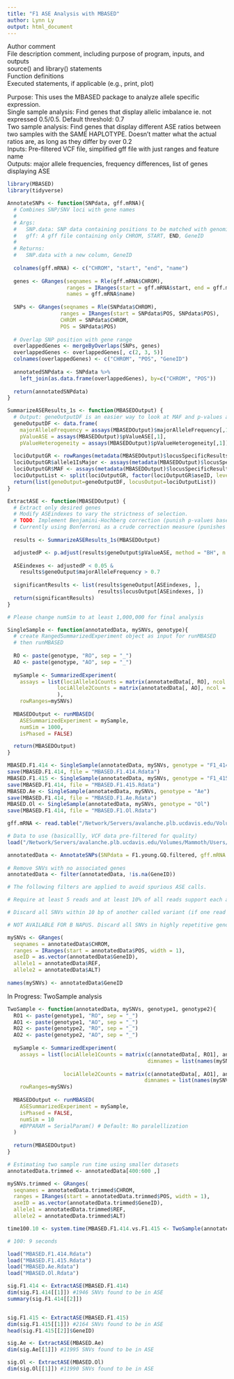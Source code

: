 ```yaml
---
title: "F1 ASE Analysis with MBASED"
author: Lynn Ly
output: html_document
---
```


Author comment  
File description comment, including purpose of program, inputs, and outputs  
source() and library() statements  
Function definitions  
Executed statements, if applicable (e.g., print, plot)  

Purpose: This uses the MBASED package to analyze allele specific expression.  
  Single sample analysis: Find genes that display allelic imbalance ie. not expressed 0.5/0.5. Default threshold: 0.7   
  Two sample analysis: Find genes that display different ASE ratios between two samples with the SAME HAPLOTYPE. Doesn't matter what the actual ratios are, as long as they differ by over 0.2  
Inputs: Pre-filtered VCF file, simplified gff file with just ranges and feature name  
Outputs: major allele frequencies, frequency differences, list of genes displaying ASE  

```r
library(MBASED)
library(tidyverse)
```

```r
AnnotateSNPs <- function(SNPdata, gff.mRNA){
  # Combines SNP/SNV loci with gene names
  #
  # Args:
  #   SNP.data: SNP data containing positions to be matched with genomic features
  #   gff: A gff file containing only CHROM, START, END, GeneID
  #
  # Returns:
  #   SNP.data with a new column, GeneID
  
  colnames(gff.mRNA) <- c("CHROM", "start", "end", "name") 
  
  genes <- GRanges(seqnames = Rle(gff.mRNA$CHROM),
                   ranges = IRanges(start = gff.mRNA$start, end = gff.mRNA$end), 
                   names = gff.mRNA$name)
  
  SNPs <- GRanges(seqnames = Rle(SNPdata$CHROM), 
                 ranges = IRanges(start = SNPdata$POS, SNPdata$POS), 
                 CHROM = SNPdata$CHROM,
                 POS = SNPdata$POS)
  
  # Overlap SNP position with gene range 
  overlappedGenes <- mergeByOverlaps(SNPs, genes)
  overlappedGenes <- overlappedGenes[, c(2, 3, 5)]
  colnames(overlappedGenes) <- c("CHROM", "POS", "GeneID")
  
  annotatedSNPdata <- SNPdata %>% 
    left_join(as.data.frame(overlappedGenes), by=c("CHROM", "POS")) 
  
  return(annotatedSNPdata)  
}
```

```r
SummarizeASEResults_1s <- function(MBASEDOutput) {
  # Output: geneOutputDF is an easier way to look at MAF and p-values at the same time
  geneOutputDF <- data.frame(
    majorAlleleFrequency = assays(MBASEDOutput)$majorAlleleFrequency[,1],
    pValueASE = assays(MBASEDOutput)$pValueASE[,1],
    pValueHeterogeneity = assays(MBASEDOutput)$pValueHeterogeneity[,1])
  
  lociOutputGR <- rowRanges(metadata(MBASEDOutput)$locusSpecificResults)
  lociOutputGR$allele1IsMajor <- assays(metadata(MBASEDOutput)$locusSpecificResults)$allele1IsMajor[,1]
  lociOutputGR$MAF <- assays(metadata(MBASEDOutput)$locusSpecificResults)$MAF[,1]
  lociOutputList <- split(lociOutputGR, factor(lociOutputGR$aseID, levels = unique(lociOutputGR$aseID)))
  return(list(geneOutput=geneOutputDF, locusOutput=lociOutputList))
}

ExtractASE <- function(MBASEDOutput) {
  # Extract only desired genes
  # Modify ASEindexes to vary the strictness of selection.
  # TODO: Implement Benjamini-Hochberg correction (punish p-values based on rank)
  # Currently using Bonferroni as a crude correction measure (punishes all p-values equally)
  
  results <- SummarizeASEResults_1s(MBASEDOutput)

  adjustedP <- p.adjust(results$geneOutput$pValueASE, method = "BH", n = length(results$geneOutput$pValueASE))
  
  ASEindexes <- adjustedP < 0.05 & 
    results$geneOutput$majorAlleleFrequency > 0.7
  
  significantResults <- list(results$geneOutput[ASEindexes, ], 
                             results$locusOutput[ASEindexes, ])
  return(significantResults)
}
```

```r
# Please change numSim to at least 1,000,000 for final analysis

SingleSample <- function(annotatedData, mySNVs, genotype){
  # create RangedSummarizedExperiment object as input for runMBASED
  # then runMBASED
  
  RO <- paste(genotype, "RO", sep = "_")
  AO <- paste(genotype, "AO", sep = "_")
  
  mySample <- SummarizedExperiment(
    assays = list(lociAllele1Counts = matrix(annotatedData[, RO], ncol = 1, dimnames = list(names(mySNVs), 'mySample')),
                lociAllele2Counts = matrix(annotatedData[, AO], ncol = 1,  dimnames = list(names(mySNVs), 'mySample'))
                ),
    rowRanges=mySNVs)
  
  MBASEDOutput <- runMBASED(
    ASESummarizedExperiment = mySample,
    numSim = 1000,
    isPhased = FALSE) 

  return(MBASEDOutput)
}

MBASED.F1.414 <- SingleSample(annotatedData, mySNVs, genotype = "F1_414")
save(MBASED.F1.414, file = "MBASED.F1.414.Rdata")
MBASED.F1.415 <- SingleSample(annotatedData, mySNVs, genotype = "F1_415")
save(MBASED.F1.414, file = "MBASED.F1.415.Rdata")
MBASED.Ae <- SingleSample(annotatedData, mySNVs, genotype = "Ae")
save(MBASED.F1.414, file = "MBASED.F1.Ae.Rdata")
MBASED.Ol <- SingleSample(annotatedData, mySNVs, genotype = "Ol")
save(MBASED.F1.414, file = "MBASED.F1.Ol.Rdata")
```

```r
gff.mRNA <- read.table("/Network/Servers/avalanche.plb.ucdavis.edu/Volumes/Mammoth/Users/ruijuanli/Reference/B.napus/gff.mRNA")

# Data to use (basicallly, VCF data pre-filtered for quality)
load("/Network/Servers/avalanche.plb.ucdavis.edu/Volumes/Mammoth/Users/mizukikadowaki/project/output/F1.young.GQ.filtered.Rdata")

annotatedData <- AnnotateSNPs(SNPdata = F1.young.GQ.filtered, gff.mRNA = gff.mRNA)
  
# Remove SNVs with no associated genes
annotatedData <- filter(annotatedData, !is.na(GeneID))

# The following filters are applied to avoid spurious ASE calls.

# Require at least 5 reads and at least 10% of all reads support each allele

# Discard all SNVs within 10 bp of another called variant (if one read spans both SNVs, some independence assumptions are violated)

# NOT AVAILABLE FOR B NAPUS. Discard all SNVs in highly repetitive genomic regions, which we defined as regions with sequence identity of > 95% to another genomic region based on selfChain Link track from UCSC genome browser. 

mySNVs <- GRanges(
  seqnames = annotatedData$CHROM,
  ranges = IRanges(start = annotatedData$POS, width = 1),
  aseID = as.vector(annotatedData$GeneID),
  allele1 = annotatedData$REF,
  allele2 = annotatedData$ALT)
  
names(mySNVs) <- annotatedData$GeneID
```

In Progress: TwoSample analysis  

```r
TwoSample <- function(annotatedData, mySNVs, genotype1, genotype2){
  RO1 <- paste(genotype1, "RO", sep = "_")
  AO1 <- paste(genotype1, "AO", sep = "_")
  RO2 <- paste(genotype2, "RO", sep = "_")
  AO2 <- paste(genotype2, "AO", sep = "_")
  
  mySample <- SummarizedExperiment(
    assays = list(lociAllele1Counts = matrix(c(annotatedData[, RO1], annotatedData[, RO2]), ncol = 2,
                                             dimnames = list(names(mySNVs), c(genotype1, genotype2))),
                                             
                  lociAllele2Counts = matrix(c(annotatedData[, AO1], annotatedData[, AO2]), ncol = 2,
                                            dimnames = list(names(mySNVs), c(genotype1, genotype2)))),
    rowRanges=mySNVs)
  
  MBASEDOutput <- runMBASED(
    ASESummarizedExperiment = mySample,
    isPhased = FALSE,
    numSim = 10
    #BPPARAM = SerialParam() # Default: No paralellization
  )
  
  return(MBASEDOutput)
} 

```

```r
# Estimating two sample run time using smaller datasets
annotatedData.trimmed <- annotatedData[400:600 ,]

mySNVs.trimmed <- GRanges(
  seqnames = annotatedData.trimmed$CHROM,
  ranges = IRanges(start = annotatedData.trimmed$POS, width = 1),
  aseID = as.vector(annotatedData.trimmed$GeneID),
  allele1 = annotatedData.trimmed$REF,
  allele2 = annotatedData.trimmed$ALT)

time100.10 <- system.time(MBASED.F1.414.vs.F1.415 <- TwoSample(annotatedData.trimmed, mySNVs.trimmed, "F1_414", "F1_415"))

# 100: 9 seconds

```

```r
load("MBASED.F1.414.Rdata")
load("MBASED.F1.415.Rdata")
load("MBASED.Ae.Rdata")
load("MBASED.Ol.Rdata")

sig.F1.414 <- ExtractASE(MBASED.F1.414)
dim(sig.F1.414[[1]]) #1946 SNVs found to be in ASE
summary(sig.F1.414[[2]])


sig.F1.415 <- ExtractASE(MBASED.F1.415)
dim(sig.F1.415[[1]]) #2164 SNVs found to be in ASE
head(sig.F1.415[[2]]$GeneID)

sig.Ae <- ExtractASE(MBASED.Ae)
dim(sig.Ae[[1]]) #11995 SNVs found to be in ASE

sig.Ol <- ExtractASE(MBASED.Ol)
dim(sig.Ol[[1]]) #11990 SNVs found to be in ASE
```
